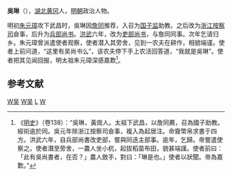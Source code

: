'''吳琳'''（{{bd|？||1374年||catIdx=W}}），[[湖北|湖北]][[黄冈|黄冈]]人，[[明朝|明朝]]政治人物。

明初[[朱元璋|朱元璋]]攻下武昌时，吳琳因[[詹同|詹同]]推荐，入召为[[国子监|国子监]]助教。之后改为[[浙江按察司|浙江按察司]]僉事，后升为[[兵部尚书|兵部尚书]]。[[洪武|洪武]]六年，改为[[吏部尚书|吏部尚书]]，与詹同同事。次年乞请归乡。朱元璋曾派遣使者观察，使者潜入其旁舍，见到一农夫在耕作，相貌端谨。使者上前问道，“这里有吴尚书么”，该农夫停下手上农活回答道，“我就是吳琳”。使者把其见闻回报，明太祖朱元璋深感嘉歎<ref>《[[明史|明史]]》（卷138）：“吳琳，黃崗人。太祖下武昌，以詹同薦，召為國子助教。經術逾於同。吳元年除浙江按察司僉事，複入為起居注。命齎幣帛求書于四方。洪武六年，自兵部尚書改吏部，嘗與同迭主部事。逾年，乞歸。帝嘗遣使察之。使者潛至旁舍，一農人坐小杌，起拔稻苗布田，貌甚端謹。使者前曰：「此有吳尚書者，在否？」農人斂手，對曰：「琳是也。」使者以狀聞。帝為嘉歎。”</ref>。

==参考文献==
{{wikisource|明史/卷138}}
<div class="references-small">
<references />
</div>

{{明朝人物小作品}}

[[Category:明朝吏部尚书|W吴]]
[[Category:明朝兵部尚书|W吴]]
[[Category:吴姓|L]]
[[Category:黃岡人|W]]